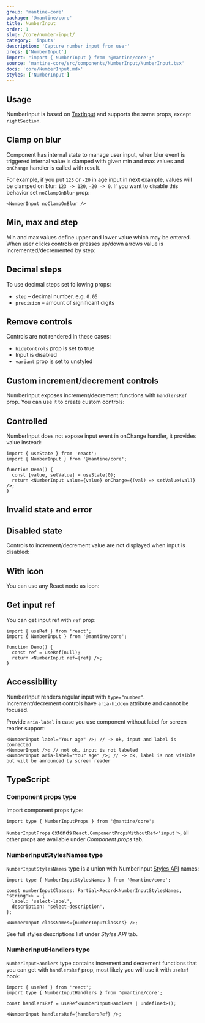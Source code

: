 ```yaml
---
group: 'mantine-core'
package: '@mantine/core'
title: NumberInput
order: 1
slug: /core/number-input/
category: 'inputs'
description: 'Capture number input from user'
props: ['NumberInput']
import: "import { NumberInput } from '@mantine/core';"
source: 'mantine-core/src/components/NumberInput/NumberInput.tsx'
docs: 'core/NumberInput.mdx'
styles: ['NumberInput']
---
```



## Usage

NumberInput is based on [TextInput](/core/text-input/)
and supports the same props, except `rightSection`.

<Demo data={NumberInputDemos.configurator} />

## Clamp on blur

Component has internal state to manage user input, when blur event is triggered
internal value is clamped with given min and max values and `onChange` handler is called with result.

For example, if you put `123` or `-20` in age input in next example, values will be clamped on blur: `123 -> 120`, `-20 -> 0`.
If you want to disable this behavior set `noClampOnBlur` prop:

```tsx
<NumberInput noClampOnBlur />
```

## Min, max and step

Min and max values define upper and lower value which may be entered.
When user clicks controls or presses up/down arrows value is incremented/decremented by step:

<Demo data={NumberInputDemos.step} />

## Decimal steps

To use decimal steps set following props:

- `step` – decimal number, e.g. `0.05`
- `precision` – amount of significant digits

<Demo data={NumberInputDemos.decimal} />

## Remove controls

Controls are not rendered in these cases:

- `hideControls` prop is set to true
- Input is disabled
- `variant` prop is set to unstyled

<Demo data={NumberInputDemos.controls} />

## Custom increment/decrement controls

NumberInput exposes increment/decrement functions with `handlersRef` prop.
You can use it to create custom controls:

<Demo data={NumberInputDemos.handlers} />

## Controlled

NumberInput does not expose input event in onChange handler, it provides value instead:

```tsx
import { useState } from 'react';
import { NumberInput } from '@mantine/core';

function Demo() {
  const [value, setValue] = useState(0);
  return <NumberInput value={value} onChange={(val) => setValue(val)} />;
}
```

## Invalid state and error

<Demo data={NumberInputDemos.validation} />

## Disabled state

Controls to increment/decrement value are not displayed when input is disabled:

<Demo data={NumberInputDemos.disabled} />

## With icon

You can use any React node as icon:

<Demo data={NumberInputDemos.icon} />

## Get input ref

You can get input ref with `ref` prop:

```tsx
import { useRef } from 'react';
import { NumberInput } from '@mantine/core';

function Demo() {
  const ref = useRef(null);
  return <NumberInput ref={ref} />;
}
```

## Accessibility

NumberInput renders regular input with `type="number"`.
Increment/decrement controls have `aria-hidden` attribute and cannot be focused.

Provide `aria-label` in case you use component without label for screen reader support:

```tsx
<NumberInput label="Your age" />; // -> ok, input and label is connected
<NumberInput />; // not ok, input is not labeled
<NumberInput aria-label="Your age" />; // -> ok, label is not visible but will be announced by screen reader
```

## TypeScript

### Component props type

Import component props type:

```tsx
import type { NumberInputProps } from '@mantine/core';
```

`NumberInputProps` extends `React.ComponentPropsWithoutRef<'input'>`, all other props are available under _Component props_ tab.

### NumberInputStylesNames type

`NumberInputStylesNames` type is a union with NumberInput [Styles API](/theming/styles-api/) names:

```tsx
import type { NumberInputStylesNames } from '@mantine/core';

const numberInputClasses: Partial<Record<NumberInputStylesNames, 'string'>> = {
  label: 'select-label',
  description: 'select-description',
};

<NumberInput classNames={numberInputClasses} />;
```

See full styles descriptions list under _Styles API_ tab.

### NumberInputHandlers type

`NumberInputHandlers` type contains increment and decrement functions that you can get with `handlersRef` prop,
most likely you will use it with `useRef` hook:

```tsx
import { useRef } from 'react';
import type { NumberInputHandlers } from '@mantine/core';

const handlersRef = useRef<NumberInputHandlers | undefined>();

<NumberInput handlersRef={handlersRef} />;
```
